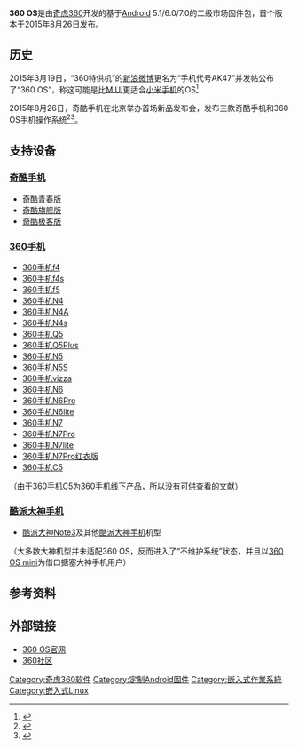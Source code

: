 {{noteTA
|G1=IT
}}
{{Infobox OS
| name                   = 360 OS
| logo                   = 360os logo.png
| logo_size              = 
| screenshot             = 
| caption                = 
| developer              = [[奇虎360|奇虎360]]
| programmed_in          = [[C|C]]；[[C++|C++]]；[[Java|Java]]
| family                 = [[类Unix操作系统|类Unix操作系统]]
| working_state          = 正在开发
| source_model           = 完全闭源 
| released               = 1.0（{{start date and age|2015|8|26}}）
| latest_release_version = 3.0（{{start date and age|2017|8|31}}）
| marketing_target       = [[Android|Android]]装置系统
| language               = 
| package_manager        = [[APK|APK]]；[[Google_Play|Google Play]] ; [[360手机助手|360手机助手]]
| supported_platforms    = [[64-bit|64-bit]]；[[ARM|ARM]]；
| kernel_type            = [[宏内核|宏内核]]、單內核、修改[[Linux|Linux]]內核
| ui                     = 圖形用戶界面（多點觸控）
| license                = 
| website                = {{URL|http://www.360os.com}}
| screenshot size        = 
| frequently_updated     =
}}

'''360 OS'''是由[[奇虎360|奇虎360]]开发的基于[[Android|Android]] 5.1/6.0/7.0的二级市场固件包，首个版本于2015年8月26日发布。

== 历史 ==
2015年3月19日，“360特供机”的[[新浪微博|新浪微博]]更名为“手机代号AK47”并发帖公布了“360 OS”，称这可能是比[[MIUI|MIUI]]更适合[[小米手机|小米手机]]的OS<ref>{{Cite web|url = http://tech.ifeng.com/a/20150319/41017281_0.shtml|title = 360将发布手机操作系统 命名为“360 OS”|accessdate = 2015-09-03|author = |date = 2015年3月19日|publisher = 凤凰科技|language = zh-cn|archive-date = 2017-08-22|archive-url = https://web.archive.org/web/20170822100112/http://tech.ifeng.com/a/20150319/41017281_0.shtml|dead-url = no}}</ref>

2015年8月26日，奇酷手机在北京举办首场新品发布会，发布三款奇酷手机和360 OS手机操作系统<ref>{{Cite web|url = http://news.imobile.com.cn/articles/2015/0902/158561.shtml|title = 为安全操碎了心 周鸿祎推出360 OS系统|accessdate = 2015-09-03|author = |date = 2015-09-02|publisher = 手机之家|language = zh-cn|archive-url = https://web.archive.org/web/20190918194212/http://www.imobile.com.cn/error.html|archive-date = 2019-09-18|dead-url = yes}}</ref><ref>{{Cite web|url = http://news.ifeng.com/a/20150902/44568388_0.shtml|title = 360奇酷手机发布新品 硬件强大售价不超2000元|accessdate = 2015-09-03|author = |date = 2015年9月2日|publisher = 凤凰科技|language = zh-cn|archive-date = 2016-04-16|archive-url = https://web.archive.org/web/20160416072944/http://news.ifeng.com/a/20150902/44568388_0.shtml|dead-url = no}}</ref>。

==支持设备==
===[[奇酷手机|奇酷手机]]===
*[[奇酷青春版|奇酷青春版]]
*[[奇酷旗舰版|奇酷旗舰版]]
*[[奇酷极客版|奇酷极客版]]

===[[360手机|360手机]]===
*[[360手机f4|360手机f4]]
*[[360手机f4s|360手机f4s]]
*[[360手机f5|360手机f5]]
*[[360手机N4|360手机N4]]
*[[360手机N4A|360手机N4A]]
*[[360手机N4s|360手机N4s]]
*[[360手机Q5|360手机Q5]]
*[[360手机Q5Plus|360手机Q5Plus]]
*[[360手机N5|360手机N5]]
*[[360手机N5S|360手机N5S]]
*[[360手机vizza|360手机vizza]]
*[[360手机N6|360手机N6]]
*[[360手机N6Pro|360手机N6Pro]]
*[[360手机N6lite|360手机N6lite]]
*[[360手机N7|360手机N7]]
*[[360手机N7Pro|360手机N7Pro]]
*[[360手机N7lite|360手机N7lite]]
*[[360手机N7Pro红衣版|360手机N7Pro红衣版]]
*[[360手机C5|360手机C5]]
（由于[[360手机C5|360手机C5]]为360手机线下产品，所以没有可供查看的文献）

===[[酷派大神手机|酷派大神手机]]===
*[[酷派大神Note3|酷派大神Note3]]及其他[[酷派大神手机|酷派大神手机]]机型
（大多数大神机型并未适配360 OS，反而进入了“不维护系统”状态，并且以[[360OSmini|360 OS mini]]为借口搪塞大神手机用户）

==参考资料==
{{Reflist}}

==外部链接==
*[http://www.360os.com// 360 OS官网]{{Wayback|url=http://www.360os.com// |date=20201101112723 }}
*[http://bbs.qiku.com// 360社区]{{Wayback|url=http://bbs.qiku.com// |date=20191226010551 }}
{{奇虎}}
{{Android}}

[[Category:奇虎360软件|Category:奇虎360软件]]
[[Category:定制Android固件|Category:定制Android固件]]
[[Category:嵌入式作業系統|Category:嵌入式作業系統]]
[[Category:嵌入式Linux|Category:嵌入式Linux]]
